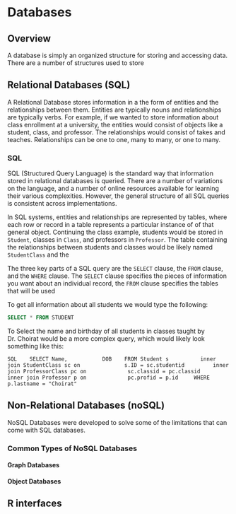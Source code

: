 # Databases {#databases}

## Overview
  A database is simply an organized structure for storing and accessing data. There are a number of structures used to store
  


## Relational Databases (SQL)

A Relational Database stores information in a the form of entities and the relationships between them. Entities are typically nouns and relationships are typically verbs. For example, if we wanted to store information about class enrollment at a university, the entities would consist of objects like a student, class, and professor. The relationships would consist of takes and teaches. Relationships can be one to one, many to many, or one to many.

### SQL

SQL (Structured Query Language) is the standard way that information stored in relational databases is queried. There are a number of variations on the language, and a number of online resources available for learning their various complexities. However, the general structure of all SQL queries is consistent across implementations. 

In SQL systems, entities and relationships are represented by tables, where each row or record in a table represents a particular instance of of that general object. Continuing the class example, students would be stored in `Student`, classes in `Class`, and professors in `Professor`. The table containing the relationships between students and classes would be likely named `StudentClass` and the 

The three key parts of a SQL query are the `SELECT` clause, the `FROM` clause, and the `WHERE` clause. The `SELECT` clause specifies the pieces of information you want about an individual record, the `FROM` clause specifies the tables that will be used


To get all information about all students we would type the following:
```SQL
SELECT * FROM STUDENT
``` 

To Select the name and birthday of all students in classes taught by Dr. Choirat would be a more complex query, which would likely look something like this:

```SQL
   SELECT Name,
          DOB
   FROM Student s 
        inner join StudentClass sc on 
            s.ID = sc.studentid
        inner join ProfessorClass pc on
            sc.classid = pc.classid
        inner join Professor p on
            pc.profid = p.id
    WHERE p.lastname = "Choirat"
    ```
        
        






## Non-Relational Databases (noSQL)

NoSQL Databases were developed to solve some of the limitations that can come with SQL databases.

### Common Types of NoSQL Databases

#### Graph Databases

#### Object Databases

## R interfaces
